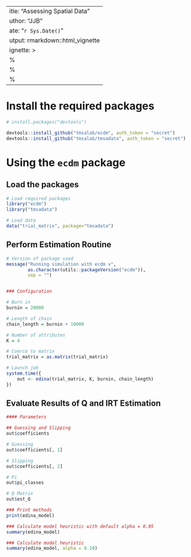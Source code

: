  ---
title: "Assessing Spatial Data"
author: "JJB"
date: "`r Sys.Date()`"
output: rmarkdown::html_vignette
vignette: >
  %\VignetteIndexEntry{Assessing Spatial Data}
  %\VignetteEngine{knitr::rmarkdown}
  %\VignetteEncoding{UTF-8}
---

# Install the required packages

```r
# install.packages("devtools")

devtools::install_github("tmsalab/ecdm", auth_token = "secret")
devtools::install_github("tmsalab/tmsadata", auth_token = "secret")
```

# Using the `ecdm` package

## Load the packages

```r
# Load required packages
library("ecdm")
library("tmsadata")

# Load data
data("trial_matrix", package="tmsadata")
```

## Perform Estimation Routine

```r
# Version of package used
message("Running simulation with ecdm v",
        as.character(utils::packageVersion("ecdm")),
        sep = "")


### Configuration

# Burn in
burnin = 20000

# Length of chain
chain_length = burnin + 10000

# Number of attributes
K = 4

# Coerce to matrix
trial_matrix = as.matrix(trial_matrix)

# Launch job
system.time({
    out <- edina(trial_matrix, K, burnin, chain_length)
})
```

## Evaluate Results of Q and IRT Estimation

```r
#### Parameters

## Guessing and Slipping
out$coefficients

# Guessing
out$coefficients[, 1]

# Slipping
out$coefficients[, 2]

# Pi
out$pi_classes

# Q Matrix
out$est_Q

### Print methods
print(edina_model)

### Calculate model heuristic with default alpha = 0.05
summary(edina_model)

### Calculate model heuristic
summary(edina_model, alpha = 0.10)
```

